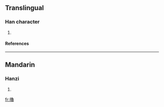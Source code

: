 {{see|撸}}

==Translingual==
===Han character===
{{Han char|rn=64|rad=手|as=15|sn=18|four=5706<sub>3</sub>|canj=手弓田日 (QNWA)}}
# {{defn|Han|sort=手15}}
====References====
{{Han ref|kx=0461.210|dkj=12913|dj=0810.280|hdz=31981.100|uh=64FC|ud=25852|bh=EFD7|bd=61399}}

----
==Mandarin==
===Hanzi===
{{cmn-hanzi|sim=撸|pin=[[lì]] ([[li4]]), [[lǔ]] ([[lu3]]), [[luò]] ([[luo4]])|wg=li<sup>4</sup>, lu<sup>3</sup>, lo<sup>4</sup>}}
# {{defn|Mandarin}}

[[fr:擼]]